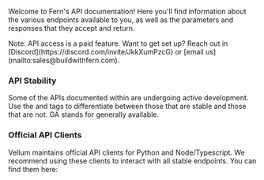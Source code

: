 Welcome to Fern's API documentation! Here you'll find information about the various endpoints available to you,
as well as the parameters and responses that they accept and return.

<Callout intent="tip">
  Note: API access is a paid feature. Want to get set up? Reach out in
  [Discord](https://discord.com/invite/JkkXumPzcG) or [email
  us](mailto:sales@buildwithfern.com).
</Callout>

### API Stability

Some of the APIs documented within are undergoing active development. Use the <Availability type="beta" /> and <Availability type="GA"/>
tags to differentiate between those that are stable and those that are not. GA stands for generally available.

### Official API Clients

Vellum maintains official API clients for Python and Node/Typescript. We recommend using these clients to interact
with all stable endpoints. You can find them here:

<Cards>
  <Card
    title="Node/Typescript"
    icon="fa-brands fa-node"
    href="https://github.com/fern-api/node-sdk"
  />
  <Card
    title="Python"
    icon="fa-brands fa-python"
    href="https://github.com/fern-api/python-sdk"
  />
</Cards>
